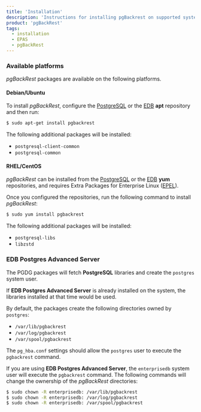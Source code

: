 ```yaml
---
title: 'Installation'
description: 'Instructions for installing pgBackrest on supported systems, including EDB Postgres Advanced Server'
product: 'pgBackRest'
tags:
  - installation
  - EPAS
  - pgBackRest
---
```



### Available platforms

_pgBackRest_ packages are available on the following platforms.

#### Debian/Ubuntu

To install _pgBackRest_, configure the [PostgreSQL](https://www.postgresql.org/download/linux/ubuntu/) or the [EDB](https://www.enterprisedb.com/repository-access-thank-you-page) **apt** repository and then run:

```bash
$ sudo apt-get install pgbackrest
```

The following additional packages will be installed:

* `postgresql-client-common`
* `postgresql-common`

#### RHEL/CentOS

_pgBackRest_ can be installed from the [PostgreSQL](https://yum.postgresql.org/) or the [EDB](https://www.enterprisedb.com/repository-access-thank-you-page) **yum** repositories, and requires Extra Packages for Enterprise Linux ([EPEL](https://fedoraproject.org/wiki/EPEL)).

Once you configured the repositories, run the following command to install _pgBackRest_:

```bash
$ sudo yum install pgbackrest
```

The following additional packages will be installed:

* `postgresql-libs`
* `libzstd`

### EDB Postgres Advanced Server

The PGDG packages will fetch **PostgreSQL** libraries and create the `postgres` system user.

If **EDB Postgres Advanced Server** is already installed on the system, the libraries installed at that time would be used.

By default, the packages create the following directories owned by `postgres`:
* `/var/lib/pgbackrest`
* `/var/log/pgbackrest`
* `/var/spool/pgbackrest`

The `pg_hba.conf` settings should allow the `postgres` user to execute the `pgbackrest` command.

If you are using **EDB Postgres Advanced Server**, the `enterprisedb` system user will execute the `pgbackrest` command. The following commands will change the ownership of the _pgBackRest_ directories:

```bash
$ sudo chown -R enterprisedb: /var/lib/pgbackrest
$ sudo chown -R enterprisedb: /var/log/pgbackrest
$ sudo chown -R enterprisedb: /var/spool/pgbackrest
```

